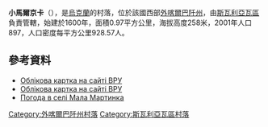 {{coord|48|31|53|N|23|4|32|E|scale:100000|display=title}}

'''小馬爾京卡'''（{{lang-uk|Мала Мартинка}}），是[[烏克蘭|烏克蘭]]的村落，位於該國西部[[外喀爾巴阡州|外喀爾巴阡州]]，由[[斯瓦利亞瓦區|斯瓦利亞瓦區]]負責管轄，始建於1600年，面積0.97平方公里，海拔高度258米，2001年人口897，人口密度每平方公里928.57人。

==參考資料==
*[http://w1.c1.rada.gov.ua/pls/z7503/A005?rdat1=21.06.2015&rf7571=11591 Облікова картка на сайті ВРУ]
* [http://w1.c1.rada.gov.ua/pls/z7503/A005?rdat1=21.06.2015&rf7571=11591 Облікова картка на сайті ВРУ]
* [http://weather.in.ua/ua/zakarpatskaja/14541 Погода в селі Мала Мартинка] {{Wayback|url=http://weather.in.ua/ua/zakarpatskaja/14541 |date=20161106041434 }}

{{DEFAULTSORT:Мала Мартинка}}

[[Category:外喀爾巴阡州村落|Category:外喀爾巴阡州村落]]
[[Category:斯瓦利亞瓦區村落|Category:斯瓦利亞瓦區村落]]


{{Zakarpattia-geo-stub}}